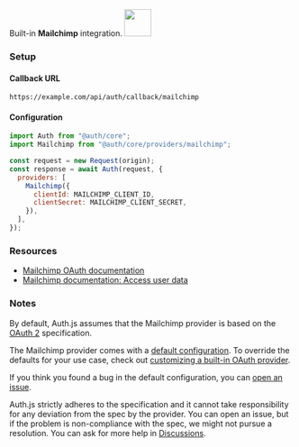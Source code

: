 
<div
  style={{
    backgroundColor: "#000",
    display: "flex",
    justifyContent: "space-between",
    color: "#fff",
    padding: 16,
  }}
>
  <span>
    Built-in <b>Mailchimp</b> integration.
  </span>
  <a href="https://mailchimp.com">
    <img
      style={{ display: "block" }}
      src="/img/providers/mailchimp.svg"
      height="48"
      width="48"
    />
  </a>
</div>

### Setup

#### Callback URL

```
https://example.com/api/auth/callback/mailchimp
```

#### Configuration

```js
import Auth from "@auth/core";
import Mailchimp from "@auth/core/providers/mailchimp";

const request = new Request(origin);
const response = await Auth(request, {
  providers: [
    Mailchimp({
      clientId: MAILCHIMP_CLIENT_ID,
      clientSecret: MAILCHIMP_CLIENT_SECRET,
    }),
  ],
});
```

### Resources

- [Mailchimp OAuth documentation](https://admin.mailchimp.com/account/oauth2/client/)
- [Mailchimp documentation: Access user data](https://mailchimp.com/developer/marketing/guides/access-user-data-oauth-2/)

### Notes

By default, Auth.js assumes that the Mailchimp provider is
based on the [OAuth 2](https://www.rfc-editor.org/rfc/rfc6749.html) specification.

<Callout>

The Mailchimp provider comes with a [default configuration](https://github.com/nextauthjs/next-auth/blob/main/packages/core/src/providers/mailchimp.ts).
To override the defaults for your use case, check out [customizing a built-in OAuth provider](https://authjs.dev/guides/providers/custom-provider#override-default-options).

</Callout>

If you think you found a bug in the default configuration, you can [open an issue](https://authjs.dev/new/provider-issue).

Auth.js strictly adheres to the specification and it cannot take responsibility for any deviation from
the spec by the provider. You can open an issue, but if the problem is non-compliance with the spec,
we might not pursue a resolution. You can ask for more help in [Discussions](https://authjs.dev/new/github-discussions).
